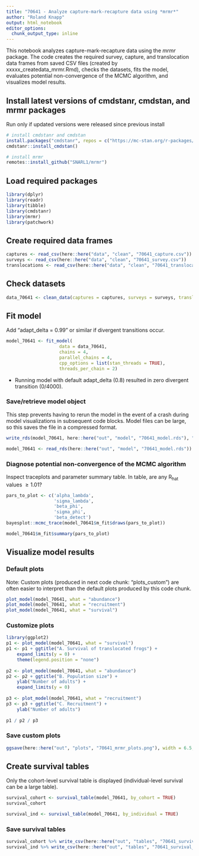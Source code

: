 ```yaml
---
title: "70641 - Analyze capture-mark-recapture data using *mrmr*"
author: "Roland Knapp"
output: html_notebook
editor_options: 
  chunk_output_type: inline
---
```

This notebook analyzes capture-mark-recapture data using the *mrmr* package. The code creates the required survey, capture, and translocation data frames from saved CSV files (created by xxxxx_createdata_mrmr.Rmd), checks the datasets, fits the model, evaluates potential non-convergence of the MCMC algorithm, and visualizes model results. 

## Install latest versions of cmdstanr, cmdstan, and mrmr packages
Run only if updated versions were released since previous install
```r
# install cmdstanr and cmdstan
install.packages("cmdstanr", repos = c("https://mc-stan.org/r-packages/", getOption("repos")))
cmdstanr::install_cmdstan()

# install mrmr
remotes::install_github("SNARL1/mrmr")
```

## Load required packages
```r
library(dplyr)
library(readr)
library(tibble)
library(cmdstanr)
library(mrmr)
library(patchwork)
```

## Create required data frames
```r
captures <- read_csv(here::here("data", "clean", "70641_capture.csv"))
surveys <- read_csv(here::here("data", "clean", "70641_survey.csv"))
translocations <- read_csv(here::here("data", "clean", "70641_translocation.csv"))
```

## Check datasets
```r
data_70641 <- clean_data(captures = captures, surveys = surveys, translocations = translocations)
```

## Fit model
Add "adapt_delta = 0.99" or similar if divergent transitions occur. 
```r
model_70641 <- fit_model(
                    data = data_70641, 
                    chains = 4, 
                    parallel_chains = 4, 
                    cpp_options = list(stan_threads = TRUE),
                    threads_per_chain = 2) 
```
* Running model with default adapt_delta (0.8) resulted in zero divergent transition (0/4000).

### Save/retrieve model object
This step prevents having to rerun the model in the event of a crash during model visualizations in subsequent code blocks. Model files can be large, so this saves the file in a compressed format.
```r
write_rds(model_70641, here::here("out", "model", "70641_model.rds"), "xz", compression = 9L)
```
```r
model_70641 <- read_rds(here::here("out", "model", "70641_model.rds"))
```

### Diagnose potential non-convergence of the MCMC algorithm
Inspect traceplots and parameter summary table. In table, are any R~hat~ values $\ge 1.01$?
```r
pars_to_plot <- c('alpha_lambda', 
                  'sigma_lambda', 
                  'beta_phi', 
                  'sigma_phi', 
                  'beta_detect')
bayesplot::mcmc_trace(model_70641$m_fit$draws(pars_to_plot))

model_70641$m_fit$summary(pars_to_plot)
```

## Visualize model results
### Default plots
Note: Custom plots (produced in next code chunk: "plots_custom") are often easier to interpret than the default plots produced by this code chunk.
```r
plot_model(model_70641, what = "abundance")
plot_model(model_70641, what = "recruitment")
plot_model(model_70641, what = "survival")
```

### Customize plots
```r
library(ggplot2)
p1 <- plot_model(model_70641, what = "survival") 
p1 <- p1 + ggtitle("A. Survival of translocated frogs") +
    expand_limits(y = 0) +
    theme(legend.position = "none")
  
p2 <- plot_model(model_70641, what = "abundance") 
p2 <- p2 + ggtitle("B. Population size") +
    ylab("Number of adults") + 
    expand_limits(y = 0)
  
p3 <- plot_model(model_70641, what = "recruitment")
p3 <- p3 + ggtitle("C. Recruitment") +
    ylab("Number of adults")
  
p1 / p2 / p3
```

### Save custom plots
```r
ggsave(here::here("out", "plots", "70641_mrmr_plots.png"), width = 6.5, height = 7.2)
```

## Create survival tables
Only the cohort-level survival table is displayed (individual-level survival can be a large table).
```r
survival_cohort <- survival_table(model_70641, by_cohort = TRUE)
survival_cohort

survival_ind <- survival_table(model_70641, by_individual = TRUE) 
```

### Save survival tables
```r
survival_cohort %>% write_csv(here::here("out", "tables", "70641_survival_cohort.csv"))
survival_ind %>% write_csv(here::here("out", "tables", "70641_survival_ind.csv"))
```
